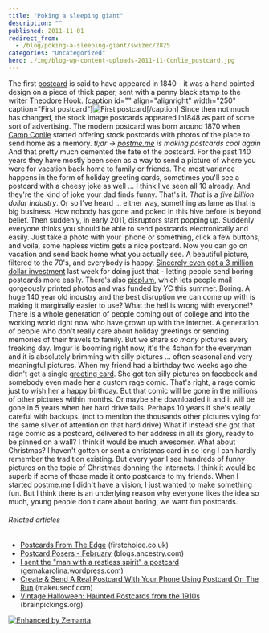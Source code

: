 ```yaml
---
title: "Poking a sleeping giant"
description: ""
published: 2011-11-01
redirect_from:
  - /blog/poking-a-sleeping-giant/swizec/2825
categories: "Uncategorized"
hero: ./img/blog-wp-content-uploads-2011-11-Conlie_postcard.jpg
---
```


The first [postcard](http://en.wikipedia.org/wiki/Postcard "Postcard") is said to have appeared in 1840 - it was a hand painted design on a piece of thick paper, sent with a penny black stamp to the writer [Theodore Hook](http://en.wikipedia.org/wiki/Theodore_Hook "Theodore Hook"). \[caption id="" align="alignright" width="250" caption="First postcard"]![](./img/blog-wp-content-uploads-2011-11-Conlie_postcard.jpg "First postcard")\[/caption] Since then not much has changed, the stock image postcards appeared in1848 as part of some sort of advertising. The modern postcard was born around 1870 when [Camp Conlie](http://en.wikipedia.org/wiki/Camp_Conlie "Camp Conlie") started offering stock postcards with photos of the place to send home as a memory. _tl;dr -> [postme.me](http://postme.me) is making postcards cool again_ And that pretty much cemented the fate of the postcard. For the past 140 years they have mostly been seen as a way to send a picture of where you were for vacation back home to family or friends. The most variance happens in the form of holiday greeting cards, sometimes you'll see a postcard with a cheesy joke as well ... I think I've seen all 10 already. And they're the kind of joke your dad finds funny. That's it. _That_ is a _five billion dollar industry_. Or so I've heard ... either way, something as lame as that is big business. How nobody has gone and poked in this hive before is beyond belief. Then suddenly, in early 2011, disruptors start popping up. Suddenly everyone thinks you should be able to send postcards electronically and easily. Just take a photo with your iphone or something, click a few buttons, and voila, some hapless victim gets a nice postcard. Now you can go on vacation and send back home what you actually see. A beautiful picture, filtered to the 70's, and everybody is happy. [Sincerely even got a 3 million dollar investment](http://techcrunch.com/2011/10/26/sincerely-raises-3-million-to-deliver-real-world-postcards-holiday-cards-on-the-way/) last week for doing just that - letting people send boring postcards more easily. There's also [picplum](https://www.picplum.com/), which lets people mail gorgeously printed photos and was funded by YC this summer. Boring. A huge 140 year old industry and the best disruption we can come up with is making it marginally easier to use? What the hell is wrong with everyone!? There is a whole generation of people coming out of college and into the working world right now who have grown up with the internet. A generation of people who don't really care about holiday greetings or sending memories of their travels to family. But we share _so many_ pictures every freaking day. Imgur is booming right now, it's the 4chan for the everyman and it is absolutely brimming with silly pictures ... often seasonal and very meaningful pictures. When my friend had a birthday two weeks ago she didn't get a single [greeting card](http://en.wikipedia.org/wiki/Greeting_card "Greeting card"). She got ten silly pictures on facebook and somebody even made her a custom rage comic. That's right, a rage comic just to wish her a happy birthday. But that comic will be gone in the millions of other pictures within months. Or maybe she downloaded it and it will be gone in 5 years when her hard drive fails. Perhaps 10 years if she's really careful with backups. (not to mention the thousands other pictures vying for the same sliver of attention on that hard drive) What if instead she got that rage comic as a postcard, delivered to her address in all its glory, ready to be pinned on a wall? I think it would be much awesomer. What about Christmas? I haven't gotten or sent a christmas card in so long I can hardly remember the tradition existing. But every year I see hundreds of funny pictures on the topic of Christmas donning the internets. I think it would be superb if some of those made it onto postcards to my friends. When I started [postme.me](http://postme.me) I didn't have a vision, I just wanted to make something fun. But I think there is an underlying reason why everyone likes the idea so much, young people don't care about boring, we want fun postcards.

###### Related articles

- [Postcards From The Edge](http://blog.firstchoice.co.uk/postcards-from-the-edge/) (firstchoice.co.uk)
- [Postcard Posers - February](http://blogs.ancestry.com/uk/2011/02/10/postcard-posers-february/) (blogs.ancestry.com)
- [I sent the "man with a restless spirit" a postcard](http://gemakarolina.wordpress.com/2011/10/31/i-sent-the-man-with-a-restless-spirit-a-postcard/) (gemakarolina.wordpress.com)
- [Create & Send A Real Postcard With Your Phone Using Postcard On The Run](http://www.makeuseof.com/tag/create-send-real-postcard-phone-postcard-run/) (makeuseof.com)
- [Vintage Halloween: Haunted Postcards from the 1910s](http://www.brainpickings.org/index.php/2011/10/31/nypl-vintage-halloween-postcards/) (brainpickings.org)

[![Enhanced by Zemanta](http://img.zemanta.com/zemified_e.png?x-id=878e6c75-2e0a-4454-98f6-8b63ec3f2e4e)](http://www.zemanta.com/ "Enhanced by Zemanta")
